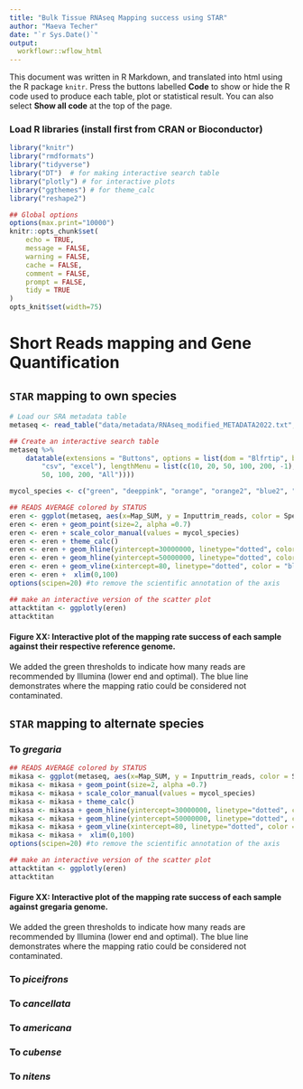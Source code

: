 ```yaml
---
title: "Bulk Tissue RNAseq Mapping success using STAR"
author: "Maeva Techer"
date: "`r Sys.Date()`"
output:
  workflowr::wflow_html
---
```


This document was written in R Markdown, and translated into html using the R package `knitr`. Press the buttons labelled **Code** to show or hide the R code used to produce each table, plot or statistical result. You can also select **Show all code** at the top of the page.


### Load R libraries (install first from CRAN or Bioconductor)
```r
library("knitr")
library("rmdformats")
library("tidyverse")
library("DT")  # for making interactive search table
library("plotly") # for interactive plots
library("ggthemes") # for theme_calc
library("reshape2")

## Global options
options(max.print="10000")
knitr::opts_chunk$set(
	echo = TRUE,
	message = FALSE,
	warning = FALSE,
	cache = FALSE,
	comment = FALSE,
	prompt = FALSE,
	tidy = TRUE
)
opts_knit$set(width=75)
```

# Short Reads mapping and Gene Quantification
## `STAR` mapping to own species {.tabset .tabset-fade}

```r

# Load our SRA metadata table
metaseq <- read_table("data/metadata/RNAseq_modified_METADATA2022.txt", col_names  = TRUE,  guess_max = 5000)

## Create an interactive search table
metaseq %>%
    datatable(extensions = "Buttons", options = list(dom = "Blfrtip", buttons = c("copy",
        "csv", "excel"), lengthMenu = list(c(10, 20, 50, 100, 200, -1), c(10, 20,
        50, 100, 200, "All"))))

mycol_species <- c("green", "deeppink", "orange", "orange2", "blue2", "red2", "yellow2")

## READS AVERAGE colored by STATUS
eren <- ggplot(metaseq, aes(x=Map_SUM, y = Inputtrim_reads, color = Species, label = SampleID))
eren <- eren + geom_point(size=2, alpha =0.7)
eren <- eren + scale_color_manual(values = mycol_species)
eren <- eren + theme_calc()
eren <- eren + geom_hline(yintercept=30000000, linetype="dotted", color = "green3")
eren <- eren + geom_hline(yintercept=50000000, linetype="dotted", color = "green3")
eren <- eren + geom_vline(xintercept=80, linetype="dotted", color = "blue2")
eren <- eren +  xlim(0,100)
options(scipen=20) #to remove the scientific annotation of the axis

## make an interactive version of the scatter plot
attacktitan <- ggplotly(eren)
attacktitan
```

#### Figure XX: Interactive plot of the mapping rate success of each sample against their respective reference genome.
  
We added the green thresholds to indicate how many reads are recommended by Illumina (lower end and optimal). The blue line demonstrates where the mapping ratio could be considered not contaminated.   


## `STAR` mapping to alternate species {.tabset .tabset-fade}

### To _gregaria_

```r

## READS AVERAGE colored by STATUS
mikasa <- ggplot(metaseq, aes(x=Map_SUM, y = Inputtrim_reads, color = Species, label = SampleID))
mikasa <- mikasa + geom_point(size=2, alpha =0.7)
mikasa <- mikasa + scale_color_manual(values = mycol_species)
mikasa <- mikasa + theme_calc()
mikasa <- mikasa + geom_hline(yintercept=30000000, linetype="dotted", color = "green3")
mikasa <- mikasa + geom_hline(yintercept=50000000, linetype="dotted", color = "green3")
mikasa <- mikasa + geom_vline(xintercept=80, linetype="dotted", color = "blue2")
mikasa <- mikasa +  xlim(0,100)
options(scipen=20) #to remove the scientific annotation of the axis

## make an interactive version of the scatter plot
attacktitan <- ggplotly(eren)
attacktitan
```

#### Figure XX: Interactive plot of the mapping rate success of each sample against gregaria genome.

We added the green thresholds to indicate how many reads are recommended by Illumina (lower end and optimal). The blue line demonstrates where the mapping ratio could be considered not contaminated.

### To _piceifrons_

### To _cancellata_

### To _americana_

### To _cubense_

### To _nitens_
